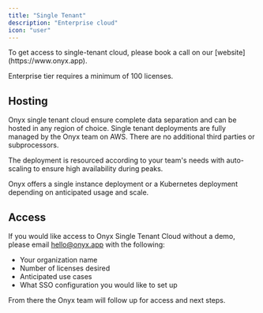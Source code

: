 ```yaml
---
title: "Single Tenant"
description: "Enterprise cloud"
icon: "user"
---
```


<Tip>
To get access to single-tenant cloud, please book a call on our [website](https://www.onyx.app).

Enterprise tier requires a minimum of 100 licenses.
</Tip>

## Hosting
Onyx single tenant cloud ensure complete data separation and can be hosted in any region of choice.
Single tenant deployments are fully managed by the Onyx team on AWS. There are no additional third parties or subprocessors.

The deployment is resourced according to your team's needs with auto-scaling to ensure high availability during peaks.

Onyx offers a single instance deployment or a Kubernetes deployment depending on anticipated usage and scale.

## Access
If you would like access to Onyx Single Tenant Cloud without a demo, please email hello@onyx.app with the following:
- Your organization name
- Number of licenses desired
- Anticipated use cases
- What SSO configuration you would like to set up

From there the Onyx team will follow up for access and next steps.
